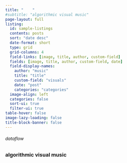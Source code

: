 ```yaml
---
title: "    "
#subtitle: "algorithmic visual music"
page-layout: full
listing:
  id: sample-listings
  contents: posts
  sort: "date desc"
  date-format: short
  type: grid
  grid-columns: 4
  field-links: [image, title, author, custom-field]
  fields: [image, title, author, custom-field, date]
  field-display-names:
    author: "music"
    title: "title"
    custom-field: "visuals"
    date: "post"
    categories: "categories"
  image-align: left
  categories: false
  sort-ui: true
  filter-ui: true
table-hover: false
image-lazy-loading: false
title-block-banner: false
---
```


<h6>dataflow</h6>

### algorithmic visual music

<br>

::: {#sample-listings}
:::

